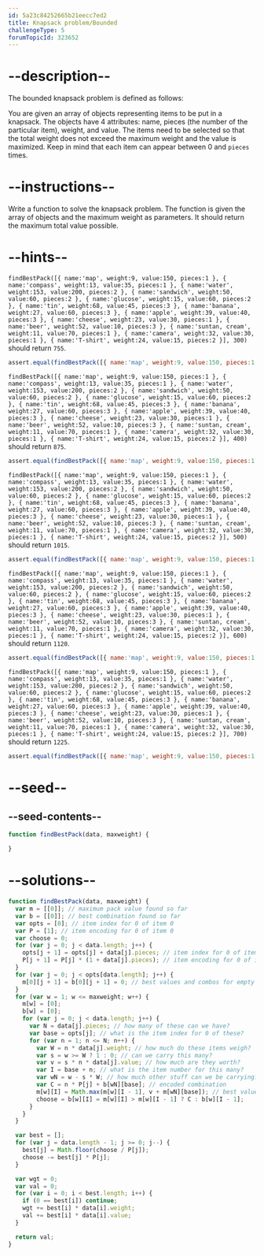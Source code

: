 ```yaml
---
id: 5a23c84252665b21eecc7ed2
title: Knapsack problem/Bounded
challengeType: 5
forumTopicId: 323652
---
```


# --description--

The bounded knapsack problem is defined as follows:

You are given an array of objects representing items to be put in a knapsack. The objects have 4 attributes: name, pieces (the number of the particular item), weight, and value. The items need to be selected so that the total weight does not exceed the maximum weight and the value is maximized. Keep in mind that each item can appear between 0 and `pieces` times.

# --instructions--

Write a function to solve the knapsack problem. The function is given the array of objects and the maximum weight as parameters. It should return the maximum total value possible.

# --hints--

`findBestPack([{ name:'map', weight:9, value:150, pieces:1 }, { name:'compass', weight:13, value:35, pieces:1 }, { name:'water', weight:153, value:200, pieces:2 }, { name:'sandwich', weight:50, value:60, pieces:2 }, { name:'glucose', weight:15, value:60, pieces:2 }, { name:'tin', weight:68, value:45, pieces:3 }, { name:'banana', weight:27, value:60, pieces:3 }, { name:'apple', weight:39, value:40, pieces:3 }, { name:'cheese', weight:23, value:30, pieces:1 }, { name:'beer', weight:52, value:10, pieces:3 }, { name:'suntan, cream', weight:11, value:70, pieces:1 }, { name:'camera', weight:32, value:30, pieces:1 }, { name:'T-shirt', weight:24, value:15, pieces:2 }], 300)` should return `755`.

```js
assert.equal(findBestPack([{ name:'map', weight:9, value:150, pieces:1 }, { name:'compass', weight:13, value:35, pieces:1 }, { name:'water', weight:153, value:200, pieces:2 }, { name:'sandwich', weight:50, value:60, pieces:2 }, { name:'glucose', weight:15, value:60, pieces:2 }, { name:'tin', weight:68, value:45, pieces:3 }, { name:'banana', weight:27, value:60, pieces:3 }, { name:'apple', weight:39, value:40, pieces:3 }, { name:'cheese', weight:23, value:30, pieces:1 }, { name:'beer', weight:52, value:10, pieces:3 }, { name:'suntan, cream', weight:11, value:70, pieces:1 }, { name:'camera', weight:32, value:30, pieces:1 }, { name:'T-shirt', weight:24, value:15, pieces:2 }], 300), 755);
```

`findBestPack([{ name:'map', weight:9, value:150, pieces:1 }, { name:'compass', weight:13, value:35, pieces:1 }, { name:'water', weight:153, value:200, pieces:2 }, { name:'sandwich', weight:50, value:60, pieces:2 }, { name:'glucose', weight:15, value:60, pieces:2 }, { name:'tin', weight:68, value:45, pieces:3 }, { name:'banana', weight:27, value:60, pieces:3 }, { name:'apple', weight:39, value:40, pieces:3 }, { name:'cheese', weight:23, value:30, pieces:1 }, { name:'beer', weight:52, value:10, pieces:3 }, { name:'suntan, cream', weight:11, value:70, pieces:1 }, { name:'camera', weight:32, value:30, pieces:1 }, { name:'T-shirt', weight:24, value:15, pieces:2 }], 400)` should return `875`.

```js
assert.equal(findBestPack([{ name:'map', weight:9, value:150, pieces:1 }, { name:'compass', weight:13, value:35, pieces:1 }, { name:'water', weight:153, value:200, pieces:2 }, { name:'sandwich', weight:50, value:60, pieces:2 }, { name:'glucose', weight:15, value:60, pieces:2 }, { name:'tin', weight:68, value:45, pieces:3 }, { name:'banana', weight:27, value:60, pieces:3 }, { name:'apple', weight:39, value:40, pieces:3 }, { name:'cheese', weight:23, value:30, pieces:1 }, { name:'beer', weight:52, value:10, pieces:3 }, { name:'suntan, cream', weight:11, value:70, pieces:1 }, { name:'camera', weight:32, value:30, pieces:1 }, { name:'T-shirt', weight:24, value:15, pieces:2 }], 400), 875);
```

`findBestPack([{ name:'map', weight:9, value:150, pieces:1 }, { name:'compass', weight:13, value:35, pieces:1 }, { name:'water', weight:153, value:200, pieces:2 }, { name:'sandwich', weight:50, value:60, pieces:2 }, { name:'glucose', weight:15, value:60, pieces:2 }, { name:'tin', weight:68, value:45, pieces:3 }, { name:'banana', weight:27, value:60, pieces:3 }, { name:'apple', weight:39, value:40, pieces:3 }, { name:'cheese', weight:23, value:30, pieces:1 }, { name:'beer', weight:52, value:10, pieces:3 }, { name:'suntan, cream', weight:11, value:70, pieces:1 }, { name:'camera', weight:32, value:30, pieces:1 }, { name:'T-shirt', weight:24, value:15, pieces:2 }], 500)` should return `1015`.

```js
assert.equal(findBestPack([{ name:'map', weight:9, value:150, pieces:1 }, { name:'compass', weight:13, value:35, pieces:1 }, { name:'water', weight:153, value:200, pieces:2 }, { name:'sandwich', weight:50, value:60, pieces:2 }, { name:'glucose', weight:15, value:60, pieces:2 }, { name:'tin', weight:68, value:45, pieces:3 }, { name:'banana', weight:27, value:60, pieces:3 }, { name:'apple', weight:39, value:40, pieces:3 }, { name:'cheese', weight:23, value:30, pieces:1 }, { name:'beer', weight:52, value:10, pieces:3 }, { name:'suntan, cream', weight:11, value:70, pieces:1 }, { name:'camera', weight:32, value:30, pieces:1 }, { name:'T-shirt', weight:24, value:15, pieces:2 }], 500), 1015);
```

`findBestPack([{ name:'map', weight:9, value:150, pieces:1 }, { name:'compass', weight:13, value:35, pieces:1 }, { name:'water', weight:153, value:200, pieces:2 }, { name:'sandwich', weight:50, value:60, pieces:2 }, { name:'glucose', weight:15, value:60, pieces:2 }, { name:'tin', weight:68, value:45, pieces:3 }, { name:'banana', weight:27, value:60, pieces:3 }, { name:'apple', weight:39, value:40, pieces:3 }, { name:'cheese', weight:23, value:30, pieces:1 }, { name:'beer', weight:52, value:10, pieces:3 }, { name:'suntan, cream', weight:11, value:70, pieces:1 }, { name:'camera', weight:32, value:30, pieces:1 }, { name:'T-shirt', weight:24, value:15, pieces:2 }], 600)` should return `1120`.

```js
assert.equal(findBestPack([{ name:'map', weight:9, value:150, pieces:1 }, { name:'compass', weight:13, value:35, pieces:1 }, { name:'water', weight:153, value:200, pieces:2 }, { name:'sandwich', weight:50, value:60, pieces:2 }, { name:'glucose', weight:15, value:60, pieces:2 }, { name:'tin', weight:68, value:45, pieces:3 }, { name:'banana', weight:27, value:60, pieces:3 }, { name:'apple', weight:39, value:40, pieces:3 }, { name:'cheese', weight:23, value:30, pieces:1 }, { name:'beer', weight:52, value:10, pieces:3 }, { name:'suntan, cream', weight:11, value:70, pieces:1 }, { name:'camera', weight:32, value:30, pieces:1 }, { name:'T-shirt', weight:24, value:15, pieces:2 }], 600), 1120);
```

`findBestPack([{ name:'map', weight:9, value:150, pieces:1 }, { name:'compass', weight:13, value:35, pieces:1 }, { name:'water', weight:153, value:200, pieces:2 }, { name:'sandwich', weight:50, value:60, pieces:2 }, { name:'glucose', weight:15, value:60, pieces:2 }, { name:'tin', weight:68, value:45, pieces:3 }, { name:'banana', weight:27, value:60, pieces:3 }, { name:'apple', weight:39, value:40, pieces:3 }, { name:'cheese', weight:23, value:30, pieces:1 }, { name:'beer', weight:52, value:10, pieces:3 }, { name:'suntan, cream', weight:11, value:70, pieces:1 }, { name:'camera', weight:32, value:30, pieces:1 }, { name:'T-shirt', weight:24, value:15, pieces:2 }], 700)` should return `1225`.

```js
assert.equal(findBestPack([{ name:'map', weight:9, value:150, pieces:1 }, { name:'compass', weight:13, value:35, pieces:1 }, { name:'water', weight:153, value:200, pieces:2 }, { name:'sandwich', weight:50, value:60, pieces:2 }, { name:'glucose', weight:15, value:60, pieces:2 }, { name:'tin', weight:68, value:45, pieces:3 }, { name:'banana', weight:27, value:60, pieces:3 }, { name:'apple', weight:39, value:40, pieces:3 }, { name:'cheese', weight:23, value:30, pieces:1 }, { name:'beer', weight:52, value:10, pieces:3 }, { name:'suntan, cream', weight:11, value:70, pieces:1 }, { name:'camera', weight:32, value:30, pieces:1 }, { name:'T-shirt', weight:24, value:15, pieces:2 }], 700), 1225);
```

# --seed--

## --seed-contents--

```js
function findBestPack(data, maxweight) {

}
```

# --solutions--

```js
function findBestPack(data, maxweight) {
  var m = [[0]]; // maximum pack value found so far
  var b = [[0]]; // best combination found so far
  var opts = [0]; // item index for 0 of item 0
  var P = [1]; // item encoding for 0 of item 0
  var choose = 0;
  for (var j = 0; j < data.length; j++) {
    opts[j + 1] = opts[j] + data[j].pieces; // item index for 0 of item j+1
    P[j + 1] = P[j] * (1 + data[j].pieces); // item encoding for 0 of item j+1
  }
  for (var j = 0; j < opts[data.length]; j++) {
    m[0][j + 1] = b[0][j + 1] = 0; // best values and combos for empty pack: nothing
  }
  for (var w = 1; w <= maxweight; w++) {
    m[w] = [0];
    b[w] = [0];
    for (var j = 0; j < data.length; j++) {
      var N = data[j].pieces; // how many of these can we have?
      var base = opts[j]; // what is the item index for 0 of these?
      for (var n = 1; n <= N; n++) {
        var W = n * data[j].weight; // how much do these items weigh?
        var s = w >= W ? 1 : 0; // can we carry this many?
        var v = s * n * data[j].value; // how much are they worth?
        var I = base + n; // what is the item number for this many?
        var wN = w - s * W; // how much other stuff can we be carrying?
        var C = n * P[j] + b[wN][base]; // encoded combination
        m[w][I] = Math.max(m[w][I - 1], v + m[wN][base]); // best value
        choose = b[w][I] = m[w][I] > m[w][I - 1] ? C : b[w][I - 1];
      }
    }
  }

  var best = [];
  for (var j = data.length - 1; j >= 0; j--) {
    best[j] = Math.floor(choose / P[j]);
    choose -= best[j] * P[j];
  }

  var wgt = 0;
  var val = 0;
  for (var i = 0; i < best.length; i++) {
    if (0 == best[i]) continue;
    wgt += best[i] * data[i].weight;
    val += best[i] * data[i].value;
  }

  return val;
}
```
